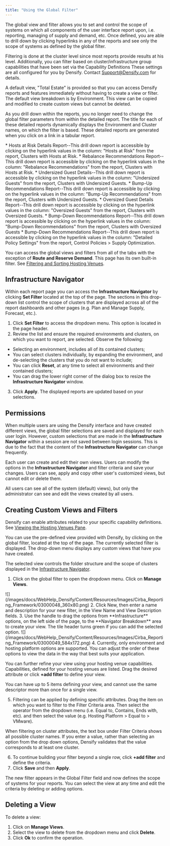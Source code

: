 ```yaml
---
title: "Using the Global Filter"
---
```


The global view and filter allows you to set and control the scope of systems on which all components of the user interface report upon, i.e. reporting, managing of supply and demand, etc. Once defined, you are able to drill down by clicking hyperlinks in any of the reports and see only the scope of systems as defined by the global filter.

Filtering is done at the cluster level since most reports provide results at his level. Additionally, you can filter based on cluster/infrastructure group capabilities that have been set via the Capability Definitions These settings are all configured for you by Densify. Contact [Support@Densify.com](mailto:Support@Densify.com) for details.

A default view, "Total Estate" is provided so that you can access Densify reports and features immediately without having to create a view or filter. The default view breakdown is by Environment. This view can be copied and modified to create custom views but cannot be deleted.

As you drill down within the reports, you no longer need to change the global filter parameters from within the detailed report. The title for each of these detailed reports dynamically displays the Environment and Cluster names, on which the filter is based. These detailed reports are generated when you click on a link in a tabular report.

<Accordion title="List: Drill-down Detailed Reports without the Global Filter">
* Hosts at Risk Details Report--This drill down report is accessible by clicking on the hyperlink values in the column: "Hosts at Risk" from the report, Clusters with Hosts at Risk.
* Rebalance Recommendations Report--This drill down report is accessible by clicking on the hyperlink values in the column: "Rebalance Recommendations" from the report, Clusters with Hosts at Risk.
* Undersized Guest Details--This drill down report is accessible by clicking on the hyperlink values in the column: "Undersized Guests" from the report, Clusters with Undersized Guests.
* Bump-Up Recommendations Report--This drill down report is accessible by clicking on the hyperlink values in the column: "Bump-Up Recommendations" from the report, Clusters with Undersized Guests.
* Oversized Guest Details Report--This drill down report is accessible by clicking on the hyperlink values in the column: "Oversized Guests" from the report, Clusters with Oversized Guests.
* Bump-Down Recommendations Report--This drill down report is accessible by clicking on the hyperlink values in the column: "Bump-Down Recommendations" from the report, Clusters with Oversized Guests
* Bump-Down Recommendations Report--This drill down report is accessible by clicking on the hyperlink values in the column: "Detailed Policy Settings" from the report, Control Policies > Supply Optimization.
</Accordion>


You can access the global views and filters from all of the tabs with the exception of **Route and Reserve Demand**. This page has its own built-in filter. See [Filtering and Sorting Hosting Venues](../Route_And_Reserve_Demand/Filtering_and_Sorting_Hosting_Venues).

## Infrastructure Navigator

Within each report page you can access the **Infrastructure Navigator** by clicking **Set Filter** located at the top of the page. The sections in this drop-down list control the scope of clusters that are displayed across all of the report dashboards and other pages (e.g. Plan and Manage Supply, Forecast, etc.).

1. Click **Set Filter** to access the dropdown menu. This option is located in the page header.
2. Review the list and ensure the required environments and clusters, on which you want to report, are selected. Observe the following:

* Selecting an environment, includes all of its contained clusters;
* You can select clusters individually, by expanding the environment, and de-selecting the clusters that you do not want to include;
* You can click **Reset**, at any time to select all environments and their contained clusters;
* You can drag the lower right corner of the dialog box to resize the **Infrastructure Navigator** window.

3. Click **Apply**. The displayed reports are updated based on your selections.

## Permissions

When multiple users are using the Densify interface and have created different views, the global filter selections are saved and displayed for each user login. However, custom selections that are made in the **Infrastructure Navigator** within a session are not saved between login sessions. This is due to the fact that the content of the **Infrastructure Navigator** can change frequently.

Each user can create and edit their own views. Users can modify the options in the **Infrastructure Navigator** and filter criteria and save your changes. Users can see, apply and copy other user's customized views, but cannot edit or delete them.

All users can see all of the system (default) views), but only the administrator can see and edit the views created by all users.

## Creating Custom Views and Filters

Densify can enable attributes related to your specific capability definitions. See [Viewing the Hosting Venues Pane](../Route_And_Reserve_Demand/Viewing_the_Hosting_Venues_Pane).

You can use the pre-defined view provided with Densify, by clicking on the global filter, located at the top of the page. The currently selected filter is displayed. The drop-down menu displays any custom views that have you have created.

The selected view controls the folder structure and the scope of clusters displayed in the [Infrastructure Navigator](#Infrastr).

1. Click on the global filter to open the dropdown menu. Click on **Manage Views**.
<Accordion title="Figure: Access the Global Filter">
<Frame>![](/images/docs/WebHelp_Densify/Content/Resources/Images/Cirba_Reporting_Framework/03000048_360x80.png)</Frame>
</Accordion>
2. Click New, then enter a name and description for your new filter, in the View Name and View Description fields.
3. Use the handle to drag the options from **Infrastructure** options, on the left side of the page, to the **Navigator Breakdown** area to create your view. The tile header turns green if you can add the selected option.
<Accordion title="Figure: Creating Views and Filters">
<Frame>![](/images/docs/WebHelp_Densify/Content/Resources/Images/Cirba_Reporting_Framework/03000049_584x172.png)</Frame>
</Accordion>
4. Currently, only environment and hosting platform options are supported. You can adjust the order of these options to view the data in the way that best suits your application.

You can further refine your view using your hosting venue capabilities. Capabilities, defined for your hosting venues are listed. Drag the desired attribute or click **+add filter** to define your view.

You can have up to 5 items defining your view, and cannot use the same descriptor more than once for a single view.

5. Filtering can be applied by defining specific attributes. Drag the item on which you want to filter to the Filter Criteria area. Then select the operator from the dropdown menu (i.e. Equal to, Contains, Ends with, etc). and then select the value (e.g. Hosting Platform > Equal to > VMware).

When filtering on cluster attributes, the text box under Filter Criteria shows all possible cluster names. If you enter a value, rather than selecting an option from the drop down options, Densify validates that the value corresponds to at least one cluster.

6. To continue building your filter beyond a single row, click **+add filter** and define the criteria.
7. Click **Save** and then **Apply**.

The new filter appears in the Global Filter field and now defines the scope of systems for your reports. You can select the view at any time and edit the criteria by deleting or adding options.

## Deleting a View

To delete a view:

1. Click on **Manage Views**.
2. Select the view to delete from the dropdown menu and click **Delete**.
3. Click **Ok** to confirm the operation.
